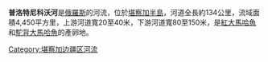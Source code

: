 '''普洛特尼科沃河'''是[[俄羅斯|俄羅斯]]的河流，位於[[堪察加半島|堪察加半島]]，河道全長約134公里，流域面積4,450平方里，上游河道寬20至40米，下游河道寬80至150米，是[[紅大馬哈魚|紅大馬哈魚]]和[[駝背大馬哈魚|駝背大馬哈魚]]的產卵地。

{{Russia-geo-stub}}

[[Category:堪察加边疆区河流|Category:堪察加边疆区河流]]